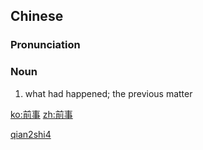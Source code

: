==Chinese==
{{zh-forms}}

===Pronunciation===
{{zh-pron
|m=qiánshì
|cat=n
}}

===Noun===
{{zh-noun}}

# {{lb|zh|literary}} what had happened; the previous matter

[[Category:Mandarin literary terms|qian2shi4]]

[[ko:前事]]
[[zh:前事]]